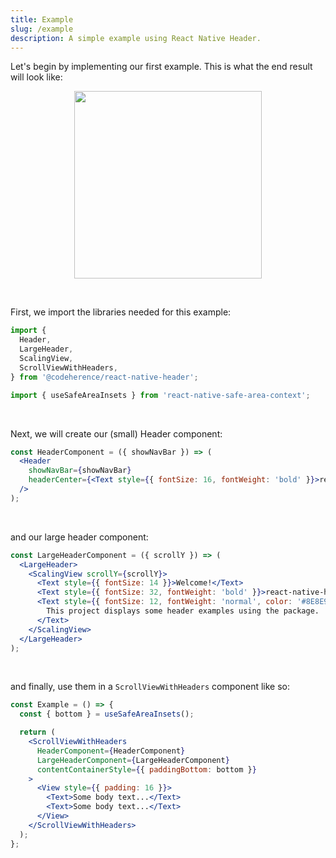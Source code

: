 ```yaml
---
title: Example
slug: /example
description: A simple example using React Native Header.
---
```


Let's begin by implementing our first example. This is what the end result will look like:

<p align="center">
<img src="/img/simple-example-image.png" width="300px" />
</p>

<br />

First, we import the libraries needed for this example:

```jsx
import {
  Header,
  LargeHeader,
  ScalingView,
  ScrollViewWithHeaders,
} from '@codeherence/react-native-header';

import { useSafeAreaInsets } from 'react-native-safe-area-context';
```

<br />

Next, we will create our (small) Header component:

```jsx
const HeaderComponent = ({ showNavBar }) => (
  <Header
    showNavBar={showNavBar}
    headerCenter={<Text style={{ fontSize: 16, fontWeight: 'bold' }}>react-native-header</Text>}
  />
);
```

<br />

and our large header component:

```jsx
const LargeHeaderComponent = ({ scrollY }) => (
  <LargeHeader>
    <ScalingView scrollY={scrollY}>
      <Text style={{ fontSize: 14 }}>Welcome!</Text>
      <Text style={{ fontSize: 32, fontWeight: 'bold' }}>react-native-header</Text>
      <Text style={{ fontSize: 12, fontWeight: 'normal', color: '#8E8E93' }}>
        This project displays some header examples using the package.
      </Text>
    </ScalingView>
  </LargeHeader>
);
```

<br />

and finally, use them in a `ScrollViewWithHeaders` component like so:

```jsx
const Example = () => {
  const { bottom } = useSafeAreaInsets();

  return (
    <ScrollViewWithHeaders
      HeaderComponent={HeaderComponent}
      LargeHeaderComponent={LargeHeaderComponent}
      contentContainerStyle={{ paddingBottom: bottom }}
    >
      <View style={{ padding: 16 }}>
        <Text>Some body text...</Text>
        <Text>Some body text...</Text>
      </View>
    </ScrollViewWithHeaders>
  );
};
```